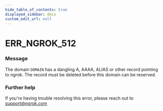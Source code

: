 ```yaml
---
hide_table_of_contents: true
displayed_sidebar: docs
custom_edit_url: null
---
```



# ERR_NGROK_512

### Message

The domain `DOMAIN` has a dangling A, AAAA, ALIAS or other record pointing to ngrok. The record must be deleted before this domain can be reserved.

### Further help

If you're having trouble resolving this error, please reach out to [support@ngrok.com](mailto:support@ngrok.com?subject=Help%20with%20ERR_NGROK_512)

<ErrorDetails error="err_ngrok_512" />
